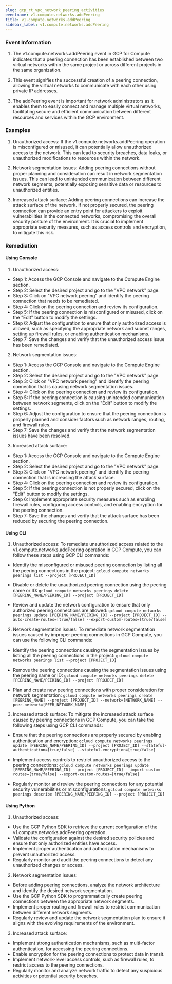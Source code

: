 ```yaml
--- 
slug: gcp_rt_vpc_network_peering_activities
eventname: v1.compute.networks.addPeering
title: v1.compute.networks.addPeering
sidebar_label: v1.compute.networks.addPeering
---
```

                       
### Event Information

1. The v1.compute.networks.addPeering event in GCP for Compute indicates that a peering connection has been established between two virtual networks within the same project or across different projects in the same organization.

2. This event signifies the successful creation of a peering connection, allowing the virtual networks to communicate with each other using private IP addresses.

3. The addPeering event is important for network administrators as it enables them to easily connect and manage multiple virtual networks, facilitating secure and efficient communication between different resources and services within the GCP environment.


### Examples

1. Unauthorized access: If the v1.compute.networks.addPeering operation is misconfigured or misused, it can potentially allow unauthorized access to the network. This can lead to security breaches, data leaks, or unauthorized modifications to resources within the network.

2. Network segmentation issues: Adding peering connections without proper planning and consideration can result in network segmentation issues. This can lead to unintended communication between different network segments, potentially exposing sensitive data or resources to unauthorized entities.

3. Increased attack surface: Adding peering connections can increase the attack surface of the network. If not properly secured, the peering connection can provide an entry point for attackers to exploit vulnerabilities in the connected networks, compromising the overall security posture of the environment. It is crucial to implement appropriate security measures, such as access controls and encryption, to mitigate this risk.

### Remediation

#### Using Console

1. Unauthorized access:
- Step 1: Access the GCP Console and navigate to the Compute Engine section.
- Step 2: Select the desired project and go to the "VPC network" page.
- Step 3: Click on "VPC network peering" and identify the peering connection that needs to be remediated.
- Step 4: Click on the peering connection and review its configuration.
- Step 5: If the peering connection is misconfigured or misused, click on the "Edit" button to modify the settings.
- Step 6: Adjust the configuration to ensure that only authorized access is allowed, such as specifying the appropriate network and subnet ranges, setting up firewall rules, or enabling authentication mechanisms.
- Step 7: Save the changes and verify that the unauthorized access issue has been remediated.

2. Network segmentation issues:
- Step 1: Access the GCP Console and navigate to the Compute Engine section.
- Step 2: Select the desired project and go to the "VPC network" page.
- Step 3: Click on "VPC network peering" and identify the peering connection that is causing network segmentation issues.
- Step 4: Click on the peering connection and review its configuration.
- Step 5: If the peering connection is causing unintended communication between network segments, click on the "Edit" button to modify the settings.
- Step 6: Adjust the configuration to ensure that the peering connection is properly planned and consider factors such as network ranges, routing, and firewall rules.
- Step 7: Save the changes and verify that the network segmentation issues have been resolved.

3. Increased attack surface:
- Step 1: Access the GCP Console and navigate to the Compute Engine section.
- Step 2: Select the desired project and go to the "VPC network" page.
- Step 3: Click on "VPC network peering" and identify the peering connection that is increasing the attack surface.
- Step 4: Click on the peering connection and review its configuration.
- Step 5: If the peering connection is not properly secured, click on the "Edit" button to modify the settings.
- Step 6: Implement appropriate security measures such as enabling firewall rules, configuring access controls, and enabling encryption for the peering connection.
- Step 7: Save the changes and verify that the attack surface has been reduced by securing the peering connection.

#### Using CLI

1. Unauthorized access: To remediate unauthorized access related to the v1.compute.networks.addPeering operation in GCP Compute, you can follow these steps using GCP CLI commands:

- Identify the misconfigured or misused peering connection by listing all the peering connections in the project:
  `gcloud compute networks peerings list --project [PROJECT_ID]`

- Disable or delete the unauthorized peering connection using the peering name or ID:
  `gcloud compute networks peerings delete [PEERING_NAME/PEERING_ID] --project [PROJECT_ID]`

- Review and update the network configuration to ensure that only authorized peering connections are allowed:
  `gcloud compute networks peerings update [PEERING_NAME/PEERING_ID] --project [PROJECT_ID] --auto-create-routes=[true/false] --export-custom-routes=[true/false]`

2. Network segmentation issues: To remediate network segmentation issues caused by improper peering connections in GCP Compute, you can use the following CLI commands:

- Identify the peering connections causing the segmentation issues by listing all the peering connections in the project:
  `gcloud compute networks peerings list --project [PROJECT_ID]`

- Remove the peering connections causing the segmentation issues using the peering name or ID:
  `gcloud compute networks peerings delete [PEERING_NAME/PEERING_ID] --project [PROJECT_ID]`

- Plan and create new peering connections with proper consideration for network segmentation:
  `gcloud compute networks peerings create [PEERING_NAME] --project [PROJECT_ID] --network=[NETWORK_NAME] --peer-network=[PEER_NETWORK_NAME]`

3. Increased attack surface: To mitigate the increased attack surface caused by peering connections in GCP Compute, you can take the following steps using GCP CLI commands:

- Ensure that the peering connections are properly secured by enabling authentication and encryption:
  `gcloud compute networks peerings update [PEERING_NAME/PEERING_ID] --project [PROJECT_ID] --stateful-authentication=[true/false] --stateful-encryption=[true/false]`

- Implement access controls to restrict unauthorized access to the peering connections:
  `gcloud compute networks peerings update [PEERING_NAME/PEERING_ID] --project [PROJECT_ID] --import-custom-routes=[true/false] --export-custom-routes=[true/false]`

- Regularly monitor and review the peering connections for any potential security vulnerabilities or misconfigurations:
  `gcloud compute networks peerings describe [PEERING_NAME/PEERING_ID] --project [PROJECT_ID]`

#### Using Python

1. Unauthorized access:
- Use the GCP Python SDK to retrieve the current configuration of the v1.compute.networks.addPeering operation.
- Validate the configuration against the desired security policies and ensure that only authorized entities have access.
- Implement proper authentication and authorization mechanisms to prevent unauthorized access.
- Regularly monitor and audit the peering connections to detect any unauthorized changes or access.

2. Network segmentation issues:
- Before adding peering connections, analyze the network architecture and identify the desired network segmentation.
- Use the GCP Python SDK to programmatically create peering connections between the appropriate network segments.
- Implement proper routing and firewall rules to restrict communication between different network segments.
- Regularly review and update the network segmentation plan to ensure it aligns with the evolving requirements of the environment.

3. Increased attack surface:
- Implement strong authentication mechanisms, such as multi-factor authentication, for accessing the peering connections.
- Enable encryption for the peering connections to protect data in transit.
- Implement network-level access controls, such as firewall rules, to restrict access to the peering connections.
- Regularly monitor and analyze network traffic to detect any suspicious activities or potential security breaches.


 